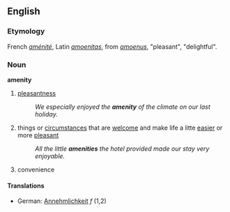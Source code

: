==English==
===Etymology===
French ''[[aménité]]'', Latin ''[[amoenitas]]'', from ''[[amoenus]]'', "pleasant", "delightful".
===Noun===
'''amenity'''
# [[pleasantness]]
#:''We especially enjoyed the '''amenity''' of the climate on our last holiday.''
# things or [[circumstance]]s that are [[welcome]] and make life a litte [[easy|easier]] or more [[pleasant]]
#:''All the little '''amenities''' the hotel provided made our stay very enjoyable.''
# convenience
====Translations====
*German: [[Annehmlichkeit]] ''f'' (1,2)